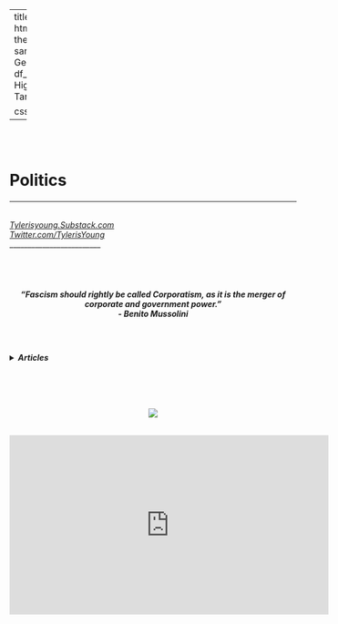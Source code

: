 
---
title: ""
output:
  html_document:
    theme: yeti
    sansfont: Georgia
    df_print: paged
    Highlight: Tango
    
    css: styles.css


---

<br>
<br>

<h1>**Politics**</h1> 
<h6>
******
</h6>

*[Tylerisyoung.Substack.com](www.tylerisyoung.substack.com)*   
*[Twitter.com/TylerisYoung](www.twitter.com/Tylerisyoung)*  
 _________________________
<br>
<br>
<br>
<br>
<h5>
<center>
***“Fascism should rightly be called Corporatism, as it is the merger of corporate and government power.”      
- Benito Mussolini***
</center>
</h5>

<br>

<h4>
<details><summary>***Articles***</summary>
[ ](./n/a.html)  

<br>

Article: [*Politics, Critical Theory, and our loss of Sensemaking in 2020*](./politicsandcriticaltheory.html)    
<br>
Article: [Gendered and Racialized Buzzwords](./GenderedandRacializedBuzzwords.html)  
<br>
Article: [*Distributed Idea Suppression Complex*](./distributedideasuppressioncomplex.html)  
<br>
Article: [*Mainstream Monitoring and Manipulation*](./mainstreammonitoringandmanipulation.html)  


<!---
Article: [*America, An Overview*](./deepecolog.html) (Coming Soon)

Article: [*Anonymous and Distributed is Fair*](./anonymousanddistributedisfair.html)  

Article: [*America is an Oligarchy*](./deepecolog.html) (Coming Soon)

Article: [*The Left*](./deepecolog.html) (Coming Soon)

Article: [*The Right*](./deepecolog.html) (Coming Soon)

Article: [*The Center*](./deepecolog.html) (Coming Soon)

Article: [*The Greens*](./deepecolog.html) (Coming Soon)

Article: [*The Libertarians*](./deepecolog.html) (Coming Soon)

Article: [*Voting in America*](./deepecolog.html) (Coming Soon)

Article: [*Joe Biden and our loss in Sensemaking*](./joebidenandourlossinsensemaking.html)    

Essay: [*Cuomo Will Not Crack!*](./.html)   
  
Article: [*Free to Speak, Navigating Free Speech since 1984*](./freetospeak.html)

--->


</details>
<br>

<!---  


  
Article: [*The New Activism*](./joebidenandourlossinsensemakin.html)  (Coming Soon)

Article: [*The Left vs Leftists*](./joebidenandourlossinsensemakin.html) (Coming Soon)  

Article: [*Marx, Hagel, Derrida, & Postmodernism*](./joebidenandourlossinsensemakin.html) (Coming Soon)  

Article: [*The Motte & Bailey*](./joebidenandourlossinsensemakin.html)  (Coming Soon)

Article: [*What we should do, & Why we're not doing it*](./joebidenandourlossinsensemakin.html)  (Coming Soon)



</details>
<br>

<details><summary>***Notes***</summary>
[ ](./n/a.html)  

Text Message: [*Makhia Bryant*](./makhiabryant.html)  

Text Message: [*77 Ways to Protect Yourself Online*](./77waystoprotectyourselfonline.html)  

<!---

Text Message: [*Policing and Makhia Bryant*](./makhiabryant.html)   



--->

</details>
</details>
</h4>
<br>
<center>
![](images/thepoliticsoforganizingsociety.png)

<br>
<iframe width="560" height="315" src="https://www.youtube.com/embed/lS5vRjbHpBw" title="YouTube video player" frameborder="0" allow="accelerometer; autoplay; clipboard-write; encrypted-media; gyroscope; picture-in-picture" allowfullscreen></iframe>
